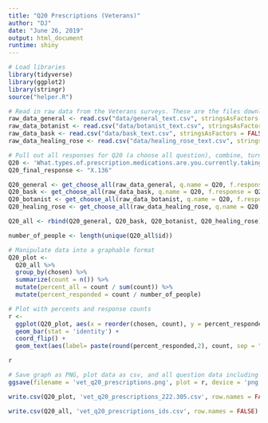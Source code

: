```yaml
---
title: "Q20 Prescriptions (Veterans)"
author: "DJ"
date: "June 26, 2019"
output: html_document
runtime: shiny
---
```


```r
# Load libraries
library(tidyverse)
library(ggplot2)
library(stringr)
source("helper.R")
```

```r
# Read in raw data from the Veterans surveys. These are the files downloaded from survey monkey saved as a .csv
raw_data_general <- read.csv("data/general_text.csv", stringsAsFactors = FALSE)
raw_data_botanist <- read.csv("data/botanist_text.csv", stringsAsFactors = FALSE)
raw_data_bask <- read.csv("data/bask_text.csv", stringsAsFactors = FALSE)
raw_data_healing_rose <- read.csv("data/healing_rose_text.csv", stringsAsFactors = FALSE)
```

```r
# Pull out all responses for Q20 (a choose all question), combine, turn into a tidy data format for further processing then determine 'question n'
Q20 <- 'What.types.of.prescription.medications.are.you.currently.taking.for.the.health.conditions.and.symptoms.you.face...Please.select.all.that.apply.'
Q20_final_response <- "X.136"

Q20_general <- get_choose_all(raw_data_general, q.name = Q20, f.response = Q20_final_response)
Q20_bask <- get_choose_all(raw_data_bask, q.name = Q20, f.response = Q20_final_response)
Q20_botanist <- get_choose_all(raw_data_botanist, q.name = Q20, f.response = Q20_final_response)
Q20_healing_rose <- get_choose_all(raw_data_healing_rose, q.name = Q20, f.response = Q20_final_response)

Q20_all <- rbind(Q20_general, Q20_bask, Q20_botanist, Q20_healing_rose)

number_of_people <- length(unique(Q20_all$id))
```

```r
# Manipulate data into a graphable format
Q20_plot <-
  Q20_all %>%
  group_by(chosen) %>%
  summarize(count = n()) %>%
  mutate(percent_all = count / sum(count)) %>%
  mutate(percent_responded = count / number_of_people)
```

```r
# Plot with percents and response counts
r <- 
  ggplot(Q20_plot, aes(x = reorder(chosen, count), y = percent_responded)) +
  geom_bar(stat = 'identity') +
  coord_flip() +
  geom_text(aes(label= paste(round(percent_responded,2), count, sep = "***")))

r
```

```r
# Save graph as PNG, plot data as csv, and all question data including response IDs as csv (save question n and N at end of plot file as "_x.x")
ggsave(filename = 'vet_q20_prescriptions.png', plot = r, device = 'png')

write.csv(Q20_plot, 'vet_q20_prescriptions_222.305.csv', row.names = FALSE)

write.csv(Q20_all, 'vet_q20_prescriptions_ids.csv', row.names = FALSE)
```
